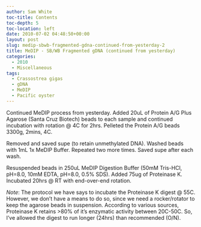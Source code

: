 ```yaml
---
author: Sam White
toc-title: Contents
toc-depth: 5
toc-location: left
date: 2010-07-02 04:48:50+00:00
layout: post
slug: medip-sbwb-fragmented-gdna-continued-from-yesterday-2
title: MeDIP - SB/WB Fragmented gDNA (continued from yesterday)
categories:
  - 2010
  - Miscellaneous
tags:
  - Crassostrea gigas
  - gDNA
  - MeDIP
  - Pacific oyster
---
```


Continued MeDIP process from yesterday. Added 20uL of Protein A/G Plus Agarose (Santa Cruz Biotech) beads to each sample and continued incubation with rotation @ 4C for 2hrs. Pelleted the Protein A/G beads 3300g, 2mins, 4C.

Removed and saved supe (to retain unmethylated DNA). Washed beads with 1mL 1x MeDIP Buffer. Repeated two more times. Saved supe after each wash.

Resuspended beads in 250uL MeDIP Digestion Buffer (50mM Tris-HCl, pH=8.0, 10mM EDTA, pH=8.0, 0.5% SDS). Added 75ug of Proteinase K. Incubated 20hrs @ RT with end-over-end rotation.

_Note_: The protocol we have says to incubate the Proteinase K digest @ 55C. However, we don't have a means to do so, since we need a rocker/rotator to keep the agarose beads in suspension. According to various sources, Proteinase K retains >80% of it's enzymatic activity between 20C-50C. So, I've allowed the digest to run longer (24hrs) than recommended (O/N).
